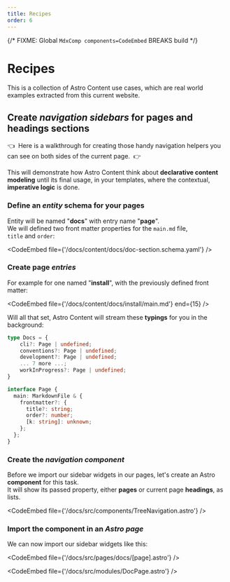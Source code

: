 ```yaml
---
title: Recipes
order: 6
---
```


{/* FIXME: Global `MdxComp components=CodeEmbed` BREAKS build */}

# Recipes

This is a collection of Astro Content use cases, which are real world examples
extracted from this current website.

## Create _navigation sidebars_ for pages and headings sections

👈  Here is a walkthrough for creating those handy navigation helpers you can see
on both sides of the current page.  👉

This will demonstrate how Astro Content think about **declarative
content modeling** until its final usage, in your templates,
where the contextual, **imperative logic** is done.

### Define an _entity_ schema for your pages

Entity will be named "**docs**" with entry name "**page**".  
We will defined two front matter properties for the `main.md` file,  
`title` and `order`:

<CodeEmbed file={'/docs/content/docs/doc-section.schema.yaml'} />

### Create page _entries_

For example for one named "**install**", with the previously defined front matter:

<CodeEmbed file={'/docs/content/docs/install/main.md'} end={15} />

Will all that set, Astro Content will stream these **typings** for you in the background:

```ts
type Docs = {
    cli?: Page | undefined;
    conventions?: Page | undefined;
    development?: Page | undefined;
    ... 7 more ...;
    workInProgress?: Page | undefined;
}

interface Page {
  main: MarkdownFile & {
    frontmatter?: {
      title?: string;
      order?: number;
      [k: string]: unknown;
    };
  };
}
```

### Create the _navigation component_

Before we import our sidebar widgets in our pages, let's create an Astro **component**
for this task.  
It will show its passed property, either **pages** or current page **headings**, as lists.

<CodeEmbed file={'/docs/src/components/TreeNavigation.astro'} />

### Import the component in an _Astro page_

We can now import our sidebar widgets like this:

<CodeEmbed file={'/docs/src/pages/docs/[page].astro'} />

<CodeEmbed file={'/docs/src/modules/DocPage.astro'} />
